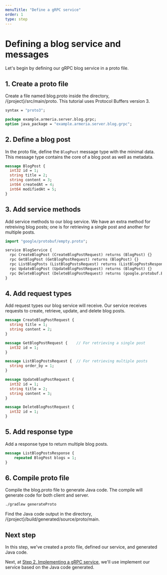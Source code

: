 ```yaml
---
menuTitle: "Define a gRPC service"
order: 1
type: step
---
```


# Defining a blog service and messages

Let's begin by defining our gRPC blog service in a proto file.

<TutorialSteps current={1} />

## 1. Create a proto file

Create a file named blog.proto inside the directory, /{project}/src/main/proto. This tutorial uses Protocol Buffers version 3.

```protobuf filename=blog.proto
syntax = "proto3";

package example.armeria.server.blog.grpc;
option java_package = "example.armeria.server.blog.grpc";
```

## 2. Define a blog post

In the proto file, define the `BlogPost` message type with the minimal data. This message type contains the core of a blog post as well as metadata.

```protobuf filename=blog.proto
message BlogPost {
  int32 id = 1;
  string title = 2;
  string content = 3;
  int64 createdAt = 4;
  int64 modifiedAt = 5;
}
```

## 3. Add service methods

Add service methods to our blog service. We have an extra method for retreiving blog posts; one is for retrieving a single post and another for multiple posts.

```protobuf filename=blog.proto
import "google/protobuf/empty.proto";

service BlogService {
  rpc CreateBlogPost (CreateBlogPostRequest) returns (BlogPost) {}
  rpc GetBlogPost (GetBlogPostRequest) returns (BlogPost) {}
  rpc ListBlogPosts (ListBlogPostsRequest) returns (ListBlogPostsResponse) {}
  rpc UpdateBlogPost (UpdateBlogPostRequest) returns (BlogPost) {}
  rpc DeleteBlogPost (DeleteBlogPostRequest) returns (google.protobuf.Empty) {}
}
```

## 4. Add request types

Add request types our blog service will receive. Our service receives requests to create, retrieve, update, and delete blog posts.

```protobuf filename=blog.proto
message CreateBlogPostRequest {
  string title = 1;
  string content = 2;
}

message GetBlogPostRequest {    // For retrieving a single post
  int32 id = 1;
}

message ListBlogPostsRequest {  // For retrieving multiple posts
  string order_by = 1;
}

message UpdateBlogPostRequest {
  int32 id = 1;
  string title = 2;
  string content = 3;
}

message DeleteBlogPostRequest {
  int32 id = 1;
}
```

## 5. Add response type

Add a response type to return multiple blog posts.

```protobuf filename=blog.proto
message ListBlogPostsResponse {
    repeated BlogPost blogs = 1;
}
```


## 6. Compile proto file

Compile the blog.proto file to generate Java code. The compile will generate code for both client and server.

```bash
./gradlew generateProto
```

Find the Java code output in the directory, /{project}/build/generated/source/proto/main.

## Next step

In this step, we've created a proto file, defined our service, and generated Java code.

Next, at [Step 2. Implementing a gRPC service](/tutorials/grpc/blog/develop-grpc-server), we'll use implement our service based on the Java code generated.

<TutorialSteps current={1} />
